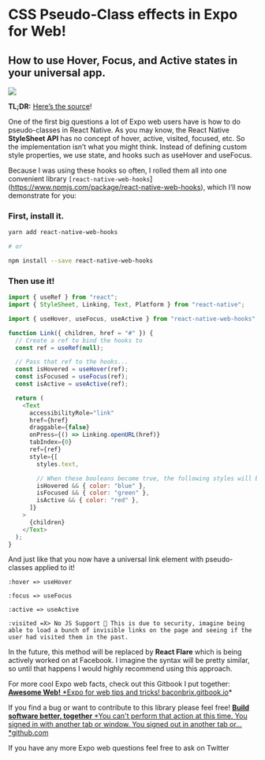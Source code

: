 # CSS Pseudo-Class effects in Expo for Web!


## How to use Hover, Focus, and Active states in your universal app.

![](./images/1G_Y3k13VZFEIEbeSgXXwrA.gif)

**TL;DR:** [Here’s the source](https://snack.expo.io/@bacon/pseudo-classes)!

One of the first big questions a lot of Expo web users have is how to do pseudo-classes in React Native. As you may know, the React Native **StyleSheet API** has no concept of hover, active, visited, focused, etc. So the implementation isn’t what you might think. Instead of defining custom style properties, we use state, and hooks such as useHover and useFocus.

Because I was using these hooks so often, I rolled them all into one convenient library `[react-native-web-hooks`](https://www.npmjs.com/package/react-native-web-hooks), which I’ll now demonstrate for you:

### First, install it.

```sh
yarn add react-native-web-hooks

# or

npm install --save react-native-web-hooks
```

### Then use it!

```js
import { useRef } from "react";
import { StyleSheet, Linking, Text, Platform } from "react-native";

import { useHover, useFocus, useActive } from "react-native-web-hooks";

function Link({ children, href = "#" }) {
  // Create a ref to bind the hooks to
  const ref = useRef(null);

  // Pass that ref to the hooks...
  const isHovered = useHover(ref);
  const isFocused = useFocus(ref);
  const isActive = useActive(ref);

  return (
    <Text
      accessibilityRole="link"
      href={href}
      draggable={false}
      onPress={() => Linking.openURL(href)}
      tabIndex={0}
      ref={ref}
      style={[
        styles.text,

        // When these booleans become true, the following styles will be applied...
        isHovered && { color: "blue" },
        isFocused && { color: "green" },
        isActive && { color: "red" },
      ]}
    >
      {children}
    </Text>
  );
}
```

And just like that you now have a universal link element with pseudo-classes applied to it!

```
:hover => useHover

:focus => useFocus

:active => useActive

:visited =X> No JS Support 🙁 This is due to security, imagine being able to load a bunch of invisible links on the page and seeing if the user had visited them in the past.
```

In the future, this method will be replaced by **React Flare** which is being actively worked on at Facebook. I imagine the syntax will be pretty similar, so until that happens I would highly recommend using this approach.

For more cool Expo web facts, check out this Gitbook I put together:
[**Awesome Web!**
\*Expo for web tips and tricks! baconbrix.gitbook.io](https://baconbrix.gitbook.io/react-native-web/)\*

If you find a bug or want to contribute to this library please feel free!
[**Build software better, together**
*You can't perform that action at this time. You signed in with another tab or window. You signed out in another tab or…*github.com](https://github.com/EvanBacon/react-native-web-hooks/issues/new)

If you have any more Expo web questions feel free to ask on Twitter

<TwitterProfile url="https://twitter.com/baconbrix" />
